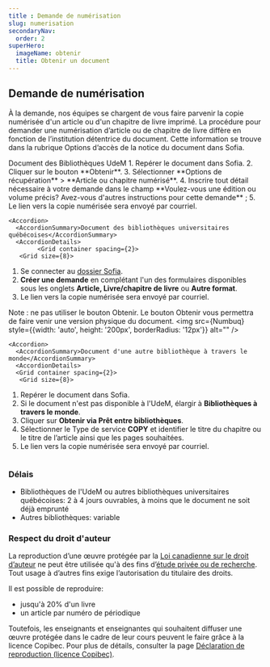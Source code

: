 ```yaml
---
title : Demande de numérisation
slug: numerisation
secondaryNav:
  order: 2
superHero:
  imageName: obtenir
  title: Obtenir un document
---
```




## Demande de numérisation

À la demande, nos équipes se chargent de vous faire parvenir la copie numérisée d'un article ou d'un chapitre de livre imprimé. La procédure pour demander une numérisation d’article ou de chapitre de livre diffère en fonction de l’institution détentrice du document. Cette information se trouve dans la rubrique Options d’accès de la notice du document dans Sofia.

<AccordionGroup>
    <Accordion>
      <AccordionSummary>Document des Bibliothèques UdeM</AccordionSummary>
      <AccordionDetails>
      <Grid container spacing={2}>
       <Grid size={8}>
1. Repérer le document dans Sofia.
2. Cliquer sur le bouton **Obtenir**.
3. Sélectionner **Options de récupération** > **Article ou chapitre numérisé**.
4. Inscrire tout détail nécessaire à votre demande dans le champ **Voulez-vous une édition ou volume précis? Avez-vous d'autres instructions pour cette demande** ;
5. Le lien vers la copie numérisée sera envoyé par courriel.
</Grid>
      <Grid size={4}>
<img src={Numudem} style={{borderRadius: '12px'}} alt="" />
</Grid>
      </Grid>
      </AccordionDetails>
    </Accordion>

    <Accordion>
      <AccordionSummary>Document des bibliothèques universitaires québécoises</AccordionSummary>
      <AccordionDetails>
            <Grid container spacing={2}>
       <Grid size={8}>
1. Se connecter au [dossier Sofia](https://umontreal.account.worldcat.org/account).
2. **Créer une demande** en complétant l'un des formulaires disponibles sous les onglets **Article, Livre/chapitre de livre** ou **Autre format**.
3. Le lien vers la copie numérisée sera envoyé par courriel.

Note : ne pas utiliser le bouton Obtenir. Le bouton Obtenir vous permettra de faire venir une version physique du document.
</Grid>
      <Grid size={4}>
<img src={Numbuq} style={{width: 'auto', height: '200px', borderRadius: '12px'}} alt="" />
</Grid>
      </Grid>
</AccordionDetails>
    </Accordion>

    <Accordion>
      <AccordionSummary>Document d'une autre bibliothèque à travers le monde</AccordionSummary>
      <AccordionDetails>
      <Grid container spacing={2}>
       <Grid size={8}>
1. Repérer le document dans Sofia.
2. Si le document n'est pas disponible à l'UdeM, élargir à **Bibliothèques à travers le monde**.
3. Cliquer sur **Obtenir via Prêt entre bibliothèques**.
4. Sélectionner le Type de service **COPY** et identifier le titre du chapitre ou le titre de l’article ainsi que les pages souhaitées.
5. Le lien vers la copie numérisée sera envoyé par courriel.
</Grid>
      <Grid size={4}>
<img src={Nummonde} style={{width: 'auto', height: '200px', borderRadius: '12px'}} alt="" />
</Grid>
      </Grid>
</AccordionDetails>
    </Accordion>
  </AccordionGroup>

### Délais

- Bibliothèques de l'UdeM ou autres bibliothèques universitaires québécoises: 2 à 4 jours ouvrables, à moins que le document ne soit déjà emprunté
- Autres bibliothèques: variable

### Respect du droit d'auteur

La reproduction d’une œuvre protégée par la [Loi canadienne sur le droit d’auteur](https://laws-lois.justice.gc.ca/fra/lois/C-42/index.html) ne peut être utilisée qu'à des fins d’[étude privée ou de recherche](https://laws-lois.justice.gc.ca/fra/lois/C-42/section-30.2.html). Tout usage à d’autres fins exige l’autorisation du titulaire des droits.

Il est possible de reproduire:

- jusqu'à 20% d'un livre
- un article par numéro de périodique

Toutefois, les enseignants et enseignantes qui souhaitent diffuser une œuvre protégée dans le cadre de leur cours peuvent le faire grâce à la licence Copibec. Pour plus de détails, consulter la page [Déclaration de reproduction (licence Copibec)](https://boite-outils.bib.umontreal.ca/recherche/declaration-reproduction).

